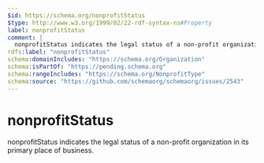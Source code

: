 ```yaml
---
$id: https://schema.org/nonprofitStatus
$type: http://www.w3.org/1999/02/22-rdf-syntax-ns#Property
label: nonprofitStatus
comment: |
  nonprofitStatus indicates the legal status of a non-profit organization in its primary place of business.
rdfs:label: "nonprofitStatus"
schema:domainIncludes: "https://schema.org/Organization"
schema:isPartOf: "https://pending.schema.org"
schema:rangeIncludes: "https://schema.org/NonprofitType"
schema:source: "https://github.com/schemaorg/schemaorg/issues/2543"
---
```


# nonprofitStatus

nonprofitStatus indicates the legal status of a non-profit organization in its primary place of business.

